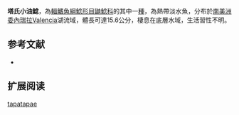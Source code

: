 {{Speciesbox
| name = 塔氏小油鯰
| image = 
| image_width = 250px
| status = NE
| status_system = IUCN3.1
| genus = Pimelodella
| species = tapatapae
| authority = [[Eigenmann|Eigenmann]], 1920
| synonyms = 
}}

'''塔氏小油鯰'''，為[[輻鰭魚綱|輻鰭魚綱]][[鯰形目|鯰形目]][[鼬鯰科|鼬鯰科]]的其中一[[種|種]]，為熱帶淡水魚，分布於[[南美洲|南美洲]][[委內瑞拉|委內瑞拉]]Valencia湖流域，體長可達15.6公分，棲息在底層水域，生活習性不明。

==参考文献==
*{{FishBase_species|genus=Pimelodella|species=tapatapae|year=2015|month=7}}

== 扩展阅读 ==
{{refbegin}}
{{wikispecies-inline|Pimelodella tapatapae|塔氏小油鯰}}
{{refend}}
{{Taxonbar|from=Q6417438}}

[[Category:小油鯰屬|tapatapae]]